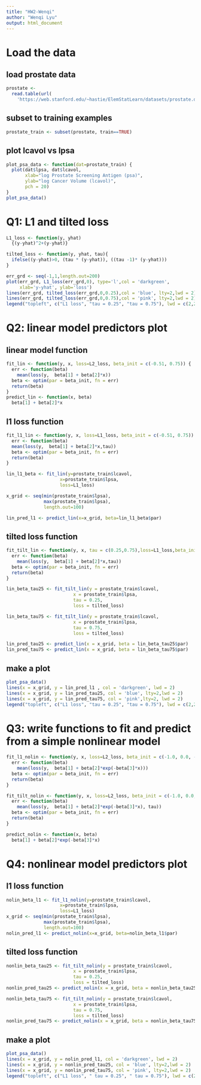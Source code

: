 ```yaml
---
title: "HW2-Wenqi"
author: "Wenqi Lyu"
output: html_document
---
```


# Load the data

## load prostate data
```r
prostate <- 
  read.table(url(
    'https://web.stanford.edu/~hastie/ElemStatLearn/datasets/prostate.data'))
```

## subset to training examples
```r
prostate_train <- subset(prostate, train==TRUE)
```

## plot lcavol vs lpsa

```r
plot_psa_data <- function(dat=prostate_train) {
  plot(dat$lpsa, dat$lcavol,
       xlab="log Prostate Screening Antigen (psa)",
       ylab="log Cancer Volume (lcavol)",
       pch = 20)
}
plot_psa_data()
```

# Q1: L1 and tilted loss

```r
L1_loss <- function(y, yhat)
  {(y-yhat)^2+(y-yhat)}

tilted_loss <- function(y, yhat, tau){
  ifelse((y-yhat)>0, (tau * (y-yhat)), ((tau -1)* (y-yhat)))
}
```

```r
err_grd <- seq(-1,1,length.out=200)
plot(err_grd, L1_loss(err_grd,0), type='l',col = 'darkgreen',
     xlab='y-yhat', ylab='loss')
lines(err_grd, tilted_loss(err_grd,0,0.25),col = 'blue', lty=2,lwd = 2)
lines(err_grd, tilted_loss(err_grd,0,0.75),col = 'pink', lty=2,lwd = 2)
legend("topleft", c("L1 loss", "tau = 0.25", "tau = 0.75"), lwd = c(2,2,2),col = c("darkgreen", "blue", "pink"))
```


# Q2: linear model predictors plot

## linear model function

```r
fit_lin <- function(y, x, loss=L2_loss, beta_init = c(-0.51, 0.75)) {
  err <- function(beta)
    mean(loss(y,  beta[1] + beta[2]*x))
  beta <- optim(par = beta_init, fn = err)
  return(beta)
}
predict_lin <- function(x, beta)
  beta[1] + beta[2]*x
```

## l1 loss function

```r
fit_l1_lin <- function(y, x, loss=L1_loss, beta_init = c(-0.51, 0.75)) {
  err <- function(beta)
  mean(loss(y,  beta[1] + beta[2]*x,tau))
  beta <- optim(par = beta_init, fn = err)
  return(beta)
}

lin_l1_beta <- fit_lin(y=prostate_train$lcavol,
                    x=prostate_train$lpsa,
                    loss=L1_loss)

x_grid <- seq(min(prostate_train$lpsa),
              max(prostate_train$lpsa),
              length.out=100)

lin_pred_l1 <- predict_lin(x=x_grid, beta=lin_l1_beta$par)

```

## tilted loss function

```r
fit_tilt_lin <- function(y, x, tau = c(0.25,0.75),loss=L1_loss,beta_init = c(-0.51, 0.75)) {
  err <- function(beta)
    mean(loss(y,  beta[1] + beta[2]*x,tau))
  beta <- optim(par = beta_init, fn = err)
  return(beta)
}

lin_beta_tau25 <- fit_tilt_lin(y = prostate_train$lcavol,
                         x = prostate_train$lpsa,
                         tau = 0.25,
                         loss = tilted_loss)

lin_beta_tau75 <- fit_tilt_lin(y = prostate_train$lcavol,
                         x = prostate_train$lpsa,
                         tau = 0.75,
                         loss = tilted_loss)

lin_pred_tau25 <- predict_lin(x = x_grid, beta = lin_beta_tau25$par)
lin_pred_tau75 <- predict_lin(x = x_grid, beta = lin_beta_tau75$par)
```

## make a plot

```r
plot_psa_data()
lines(x = x_grid, y = lin_pred_l1 , col = 'darkgreen', lwd = 2)
lines(x = x_grid, y = lin_pred_tau25, col = 'blue', lty=2,lwd = 2)
lines(x = x_grid, y = lin_pred_tau75, col = 'pink',lty=2, lwd = 2)
legend("topleft", c("L1 loss", "tau = 0.25", "tau = 0.75"), lwd = c(2,2,2),col = c("darkgreen", "blue", "pink"))
```


# Q3: write functions to fit and predict from a simple nonlinear model

```r
fit_l1_nolin <- function(y, x, loss=L2_loss, beta_init = c(-1.0, 0.0, -0.3)) {
  err <- function(beta)
    mean(loss(y,  beta[1] + beta[2]*exp(-beta[3]*x)))
  beta <- optim(par = beta_init, fn = err)
  return(beta)
}

fit_tilt_nolin <- function(y, x, loss=L2_loss, beta_init = c(-1.0, 0.0, -0.3), tau = c(0.25,0.75)) {
  err <- function(beta)
    mean(loss(y,  beta[1] + beta[2]*exp(-beta[3]*x), tau))
  beta <- optim(par = beta_init, fn = err)
  return(beta)
}

predict_nolin <- function(x, beta)
  beta[1] + beta[2]*exp(-beta[3]*x)
```

# Q4: nonlinear model predictors plot

## l1 loss function

```r
nolin_beta_l1 <- fit_l1_nolin(y=prostate_train$lcavol,
                    x=prostate_train$lpsa,
                    loss=L1_loss)
x_grid <- seq(min(prostate_train$lpsa),
              max(prostate_train$lpsa),
              length.out=100)
nolin_pred_l1 <- predict_nolin(x=x_grid, beta=nolin_beta_l1$par)
```

## tilted loss function

```r
nonlin_beta_tau25 <- fit_tilt_nolin(y = prostate_train$lcavol,
                         x = prostate_train$lpsa,
                         tau = 0.25,
                         loss = tilted_loss)
nonlin_pred_tau25 <- predict_nolin(x = x_grid, beta = nonlin_beta_tau25$par)

nonlin_beta_tau75 <- fit_tilt_nolin(y = prostate_train$lcavol,
                         x = prostate_train$lpsa,
                         tau = 0.75,
                         loss = tilted_loss)
nonlin_pred_tau75 <- predict_nolin(x = x_grid, beta = nonlin_beta_tau75$par)

```

## make a plot

```r
plot_psa_data()
lines(x = x_grid, y = nolin_pred_l1, col = 'darkgreen', lwd = 2)
lines(x = x_grid, y = nonlin_pred_tau25, col = 'blue', lty=2,lwd = 2)
lines(x = x_grid, y = nonlin_pred_tau75, col = 'pink', lty=2,lwd = 2)
legend("topleft", c("L1 loss", " tau = 0.25", " tau = 0.75"), lwd = c(2,2,2),col = c("darkgreen", "blue", "pink"))

```

